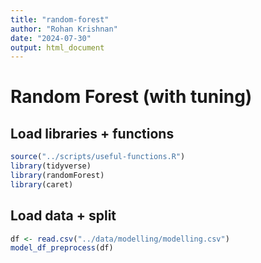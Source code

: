 ```yaml
---
title: "random-forest"
author: "Rohan Krishnan"
date: "2024-07-30"
output: html_document
---
```

# Random Forest (with tuning)

## Load libraries + functions
```r
source("../scripts/useful-functions.R")
library(tidyverse)
library(randomForest)
library(caret)
```

## Load data + split
```r
df <- read.csv("../data/modelling/modelling.csv")
model_df_preprocess(df)
```

